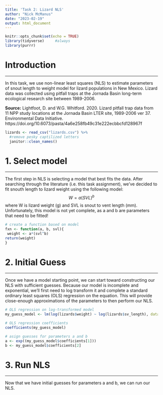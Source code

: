 ```yaml
---
title: 'Task 2: Lizard NLS'
author: "Nick McManus"
date: "2023-02-19"
output: html_document
---
```


```r
knitr::opts_chunk$set(echo = TRUE)
library(tidyverse)     #always
library(purrr)
```

# Introduction
***

In this task, we use non-linear least squares (NLS) to estimate parameters of snout length to weight model for lizard populations in New Mexico. Lizard data was collected using pitfall traps at the Jornada Basin long-term ecological research site between 1989-2006. 

**Source:** Lightfoot, D. and W.G. Whitford. 2020. Lizard pitfall trap data from 11 NPP study locations at the Jornada Basin LTER site, 1989-2006 ver 37. Environmental Data Initiative. https://doi.org/10.6073/pasta/4a6e258fb49c31e222ecbbcfd128967f


```r
lizards <- read_csv("lizards.csv") %>% 
  #remove pesky captilized letters
  janitor::clean_names()
```


# 1. Select model
***

The first step in NLS is selecting a model that best fits the data. After searching through the literature (i.e. this task assignment), we've decided to fit snouth length to lizard weight using the following model: 
$$
W=a(SVL)^b
$$
where W is lizard weight (g) and SVL is snout to vent length (mm). Unfortunately, this model is not yet complete, as a and b are parameters that need to be fitted! 

```r
# create a function based on model
fxn <- function(a, b, svl){
 weight <- a*(svl^b)
return(weight)
}
```

# 2. Initial Guess
***

Once we have a model starting point, we can start toward constructing our NLS with sufficient guesses. Because our model is incomplete and exponential, we'll first need to log transform it and complete a standard ordinary least squares (OLS) regression on the equation. This will provide close-enough approximations of the parameters to then perform our NLS.

```r
# OLS regression on log-transformed model
my_guess_model <- lm(log(lizards$weight) ~ log(lizards$sv_length), data = lizards)

# OLS regression coefficients
coefficients(my_guess_model)

# asign guesses for parameters a and b
a <- exp((my_guess_model$coefficients[1]))
b <- my_guess_model$coefficients[2]
```

# 3. Run NLS
***

Now that we have initial guesses for parameters a and b, we can run our NLS. 

```r

```





